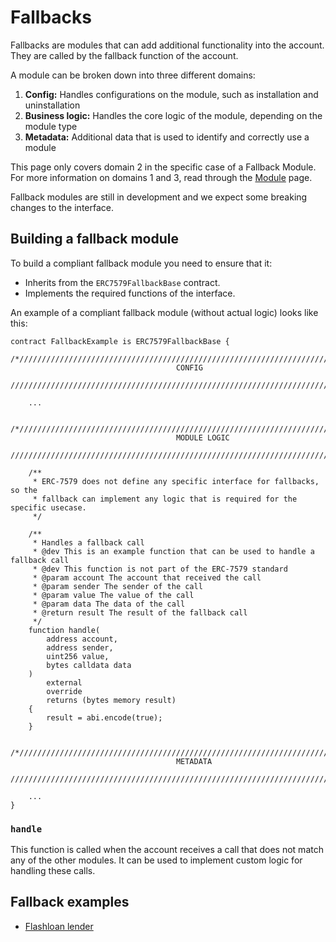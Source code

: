 
# Fallbacks

Fallbacks are modules that can add additional functionality into the account. They are called by the fallback function of the account.

A module can be broken down into three different domains:

1. **Config:** Handles configurations on the module, such as installation and uninstallation
2. **Business logic:** Handles the core logic of the module, depending on the module type
3. **Metadata:** Additional data that is used to identify and correctly use a module

This page only covers domain 2 in the specific case of a Fallback Module. For more information on domains 1 and 3, read through the [Module](./module.mdx) page.

<Callout type="warning">
  Fallback modules are still in development and we expect some breaking changes
  to the interface.
</Callout>

## Building a fallback module

To build a compliant fallback module you need to ensure that it:

- Inherits from the `ERC7579FallbackBase` contract.
- Implements the required functions of the interface.

An example of a compliant fallback module (without actual logic) looks like this:

```solidity
contract FallbackExample is ERC7579FallbackBase {
    /*//////////////////////////////////////////////////////////////////////////
                                     CONFIG
    //////////////////////////////////////////////////////////////////////////*/

    ...

    /*//////////////////////////////////////////////////////////////////////////
                                     MODULE LOGIC
    //////////////////////////////////////////////////////////////////////////*/

    /**
     * ERC-7579 does not define any specific interface for fallbacks, so the
     * fallback can implement any logic that is required for the specific usecase.
     */

    /**
     * Handles a fallback call
     * @dev This is an example function that can be used to handle a fallback call
     * @dev This function is not part of the ERC-7579 standard
     * @param account The account that received the call
     * @param sender The sender of the call
     * @param value The value of the call
     * @param data The data of the call
     * @return result The result of the fallback call
     */
    function handle(
        address account,
        address sender,
        uint256 value,
        bytes calldata data
    )
        external
        override
        returns (bytes memory result)
    {
        result = abi.encode(true);
    }

    /*//////////////////////////////////////////////////////////////////////////
                                     METADATA
    //////////////////////////////////////////////////////////////////////////*/

    ...
}
```

### `handle`

This function is called when the account receives a call that does not match any of the other modules. It can be used to implement custom logic for handling these calls.

## Fallback examples

- [Flashloan lender](https://github.com/rhinestonewtf/core-modules/blob/main/src/Flashloan/FlashloanLender.sol)

